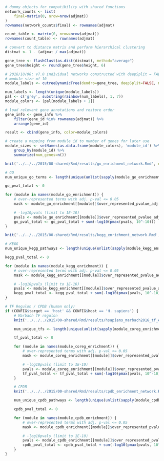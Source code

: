 ```r
# dummy objects for compatibility with shared functions
network_counts <- list(
    final=matrix(0, nrow=nrow(adjmat))
)
rownames(network_counts$final) <- rownames(adjmat)

count_table <- matrix(0, nrow=nrow(adjmat)) 
rownames(count_table) <- rownames(adjmat)

# convert to distance matrix and perform hierarchical clustering
distmat <- 1 - (adjmat / max(adjmat))

gene_tree <- flashClust(as.dist(distmat), method="average")
gene_tree$height <- round(gene_tree$height, 6)

# 2018/10/08: v7.0 individual networks constructed with deepSplit = FALSE and a minimum
# module size of 10
module_labels <- cutreeDynamicTree(dendro=gene_tree, deepSplit=FALSE, minModuleSize=10)

num_labels <- length(unique(module_labels))
pal <- c('grey', substring(rainbow(num_labels), 1, 7))
module_colors <- (pal[module_labels + 1])

# load relevant gene annotations and restore order
gene_info <- gene_info %>% 
    filter(gene_id %in% rownames(adjmat)) %>%
    arrange(gene_id)

result <- cbind(gene_info, color=module_colors)

# create a mapping from module id to number of genes for later use
module_sizes <- setNames(as.data.frame(module_colors), 'module_id') %>% 
    group_by(module_id) %>% 
    summarize(num_genes=n())
```

```r
knit('../../../2015/00-shared/Rmd/results/go_enrichment_network.Rmd', quiet=TRUE, output=tempfile())

# GO
num_unique_go_terms <- length(unique(unlist(sapply(module_go_enrichment, function(x) { x$category }))))

go_pval_total <- 0

for (module in names(module_go_enrichment)) {
    # over-represented terms with adj. p-val <= 0.05
    mask <- module_go_enrichment[[module]]$over_represented_pvalue_adj <= 0.05

    # -log10pvals (limit to 1E-10)
    pvals <- module_go_enrichment[[module]]$over_represented_pvalue_adj[mask]
    go_pval_total <- go_pval_total + sum(-log10(pmax(pvals, 10^-10)))
}
```

```r
knit('../../../2015/00-shared/Rmd/results/kegg_enrichment_network.Rmd', quiet=TRUE, output=tempfile())

# KEGG
num_unique_kegg_pathways <- length(unique(unlist(sapply(module_kegg_enrichment, function(x) { x$category }))))

kegg_pval_total <- 0

for (module in names(module_kegg_enrichment)) {
    # over-represented terms with adj. p-val <= 0.05
    mask <- module_kegg_enrichment[[module]]$over_represented_pvalue_adj <= 0.05

    # -log10pvals (limit to 1E-10)
    pvals <- module_kegg_enrichment[[module]]$over_represented_pvalue_adj[mask]
    kegg_pval_total <- kegg_pval_total + sum(-log10(pmax(pvals, 10^-10)))
}
```

```r
# TF Regulon / CPDB (human only)
if (CONFIG$target == 'host' && CONFIG$host == 'H. sapiens') {
    # Marbach TF regulon
    knit('../../../2015/00-shared/Rmd/results/hsapiens_marbach2016_tf_enrichment.Rmd', quiet=TRUE, output=tempfile())

    num_unique_tfs <- length(unique(unlist(sapply(module_coreg_enrichment, function(x) { x$category }))))

    tf_pval_total <- 0

    for (module in names(module_coreg_enrichment)) {
        # over-represented terms with adj. p-val <= 0.05
        mask <- module_coreg_enrichment[[module]]$over_represented_pvalue_adj <= 0.05

        # -log10pvals (limit to 1E-10)
        pvals <- module_coreg_enrichment[[module]]$over_represented_pvalue_adj[mask]
        tf_pval_total <- tf_pval_total + sum(-log10(pmax(pvals, 10^-10)))
    }

    # CPDB
    knit('../../../2015/00-shared/Rmd/results/cpdb_enrichment_network.Rmd', quiet=TRUE, output=tempfile())

    num_unique_cpdb_pathways <- length(unique(unlist(sapply(module_cpdb_enrichment, function(x) { x$category }))))

    cpdb_pval_total <- 0

    for (module in names(module_cpdb_enrichment)) {
        # over-represented terms with adj. p-val <= 0.05
        mask <- module_cpdb_enrichment[[module]]$over_represented_pvalue_adj <= 0.05

        # -log10pvals (limit to 1E-10)
        pvals <- module_cpdb_enrichment[[module]]$over_represented_pvalue_adj[mask]
        cpdb_pval_total <- cpdb_pval_total + sum(-log10(pmax(pvals, 10^-10)))
    }
}
```
